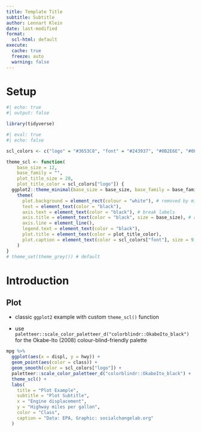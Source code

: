```yaml
---
title: Template Title
subtitle: Subtitle
author: Lennart Klein
date: last-modified
format:
  scl-html: default
execute:
  cache: true
  freeze: auto
  warning: false
---
```


# Setup

```r
#| echo: true
#| output: false

library(tidyverse)
```

```r
#| eval: true
#| echo: false

scl_colors <- c("logo" = "#3653C8", "font" = "#243937", "#0B2E6E", "#0F4AB2")

theme_scl <- function(
    base_size = 12,
    base_family = "",
    plot_title_size = 20,
    plot_title_color = scl_colors["logo"]) {
  ggplot2::theme_minimal(base_size = base_size, base_family = base_family) +
    theme(
      plot.background = element_rect(colour = "white"), # removed by minimal
      text = element_text(color = "black"),
      axis.text = element_text(color = "black"), # break labels
      axis.title = element_text(color = "black", size = base_size), # axis labels
      axis.line = element_line(),
      legend.text = element_text(color = "black"),
      plot.title = element_text(color = plot_title_color),
      plot.caption = element_text(color = scl_colors["font"], size = 9, hjust = 0)
    )
}
# theme_set(theme_grey()) # default
```

# Introduction

## Plot

-   classic `ggplot2` example with custom `theme_scl()` function

-   use `paletteer::scale_color_paletteer_d("colorblindr::OkabeIto_black")` for the Okabe-Ito (2008) colour-blind-friendly palette

```r
mpg %>%
  ggplot(aes(x = displ, y = hwy)) +
  geom_point(aes(color = class)) +
  geom_smooth(color = scl_colors["logo"]) +
  paletteer::scale_color_paletteer_d("colorblindr::OkabeIto_black") +
  theme_scl() +
  labs(
    title = "Plot Example",
    subtitle = "Plot Subtitle",
    x = "Engine displacement",
    y = "Highway miles per gallon",
    color = "Class",
    caption = "Data: EPA, Graphic: socialchangelab.org"
  )
```
